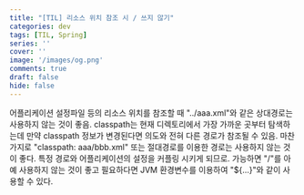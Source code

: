```yaml
---
title: "[TIL] 리소스 위치 참조 시 / 쓰지 않기"
categories: dev
tags: [TIL, Spring]
series: ''
cover: ''
image: '/images/og.png'
comments: true
draft: false
hide: false
---
```


어플리케이션 설정파일 등의 리소스 위치를 참조할 때 "../aaa.xml"와 같은 상대경로는 사용하지 않는 것이 좋음. classpath는 현재 디렉토리에서 가장 가까운 곳부터 탐색하는데 만약 classpath 정보가 변경된다면 의도와 전혀 다른 경로가 참조될 수 있음.
마찬가지로 "classpath: aaa/bbb.xml" 또는 절대경로를 이용한 경로는 사용하지 않는 것이 좋다. 특정 경로와 어플리케이션의 설정을 커플링 시키게 되므로.
가능하면 "/"를 아예 사용하지 않는 것이 좋고 필요하다면 JVM 환경변수를 이용하여 "$\{...}"와 같이 사용할 수 있다.
